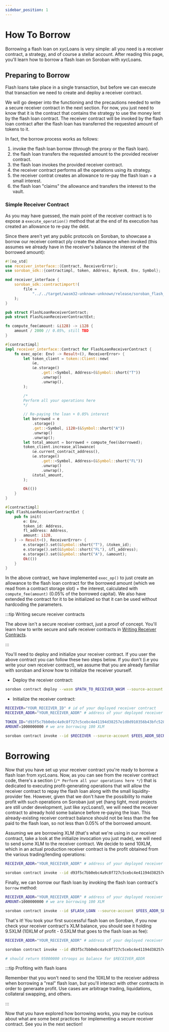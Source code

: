 ```yaml
---
sidebar_position: 1
---
```


# How To Borrow

Borrowing a flash loan on xycLoans is very simple: all you need is a receiver contract, a strategy, and of course a stellar account. After reading this page, you'll learn how to borrow a flash loan on Soroban with xycLoans.

## Preparing to Borrow
Flash loans take place in a single transaction, but before we can execute that transaction we need to create and deploy a receiver contract.

We will go deeper into the functioning and the precautions needed to write a secure receiver contract in the next section. For now, you just need to know that it is the contract that contains the strategy to use the money lent by the flash loan contract. The receiver contract will be invoked by the flash loan contract after the flash loan has transferred the requested amount of tokens to it.

In fact, the borrow process works as follows:
1. invoke the flash loan borrow (through the proxy or the flash loan).
2. the flash loan transfers the requested amount to the provided receiver contract.
3. the flash loan invokes the provided receiver contract.
4. the receiver contract performs all the operations using its strategy.
5. the receiver contrat creates an allowance to re-pay the flash loan + a small interest.
6. the flash loan "claims" the allowance and transfers the interest to the vault.

### Simple Receiver Contract
As you may have guessed, the main point of the receiver contract is to expose a `execute_operation()` method that at the end of its execution has created an allowance to re-pay the debt.

Since there aren't yet any public protocols on Soroban, to showcase a borrow our receiver contract ply create the allowance when invoked (this assumes we already have in the receiver's balance the interest of the borrowed amount):

```rust
#![no_std]
use receiver_interface::{Contract, ReceiverError};
use soroban_sdk::{contractimpl, token, Address, BytesN, Env, Symbol};

mod receiver_interface {
    soroban_sdk::contractimport!(
        file =
            "../../target/wasm32-unknown-unknown/release/soroban_flash_loan_receiver_standard.wasm"
    );
}

pub struct FlashLoanReceiverContract;
pub struct FlashLoanReceiverContractExt;

fn compute_fee(amount: &i128) -> i128 {
    amount / 2000 // 0.05%, still TBD
}

#[contractimpl]
impl receiver_interface::Contract for FlashLoanReceiverContract {
    fn exec_op(e: Env) -> Result<(), ReceiverError> {
        let token_client = token::Client::new(
            &e,
            &e.storage()
                .get::<Symbol, Address>(&Symbol::short("T"))
                .unwrap()
                .unwrap(),
        );

        /*
        Perform all your operations here
        */

        // Re-paying the loan + 0.05% interest
        let borrowed = e
            .storage()
            .get::<Symbol, i128>(&Symbol::short("A"))
            .unwrap()
            .unwrap();
        let total_amount = borrowed + compute_fee(&borrowed);
        token_client.increase_allowance(
            &e.current_contract_address(),
            &e.storage()
                .get::<Symbol, Address>(&Symbol::short("FL"))
                .unwrap()
                .unwrap(),
            &total_amount,
        );

        Ok(())
    }
}

#[contractimpl]
impl FlashLoanReceiverContractExt {
    pub fn init(
        e: Env,
        token_id: Address,
        fl_address: Address,
        amount: i128,
    ) -> Result<(), ReceiverError> {
        e.storage().set(&Symbol::short("T"), &token_id);
        e.storage().set(&Symbol::short("FL"), &fl_address);
        e.storage().set(&Symbol::short("A"), &amount);
        Ok(())
    }
}
```

In the above contract, we have implemented `exec_op()` to just create an allowance to the flash loan contract for the borrowed amount (which we read from a contract storage slot) + the interest, calculated with `compute_fee(amount)` (0.05% of the borrowed capital). We also have extended the contract for it to be initialized so that it can be used without hardcoding the parameters. 

:::tip Writing secure receiver contracts

The above isn't a secure receiver contract, just a proof of concept. You'll learn how to write secure and safe receiver contracts in [Writing Receiver Contracts](#). 

:::

You'll need to deploy and initialize your receiver contract. If you user the above contract you can follow these two steps below. If you don't (i.e you write your own receiver contract), we assume that you are already familiar with soroban and know how to initialize the receiver yourself. 
- Deploy the receiver contract: 
```bash
soroban contract deploy --wasm $PATH_TO_RECEIVER_WASM --source-account $SECRET_KEY --rpc-url https://rpc-futurenet.stellar.org:443/soroban/rpc --network-passphrase 'Test SDF Future Network ; October 2022'
```

- Initialize the receiver contract: 
```bash
RECEIVER="YOUR_RECEIVER_ID" # id of your deployed receiver contract
RECEIVER_ADDR="YOUR_RECEIVER_ADDR" # address of your deployed receiver contract (you can obtain it from the id at https://strkey-encode.xycloo.com/)

TOKEN_ID="d93f5c7bb0ebc4a9c8f727c5cebc4e41194d38257e1d0d910356b43bfc528813" # token to borrow, in our case XLM
AMOUNT=1000000000 # we are borrowing 100 XLM

soroban contract invoke --id $RECEIVER --source-account $FEES_ADDR_SECRET --rpc-url --rpc-url https://rpc-futurenet.stellar.org:443/soroban/rpc --network-passphrase 'Test SDF Future Network ; October 2022' -- init --token_id $TOKEN_ID --fl_address "$FLASH_LOAN_ADDR" --amount $AMOUNT
```

# Borrowing

Now that you have set up your receiver contract you're ready to borrow a flash loan from xycLoans. Now, as you can see from the receiver contract code, there's a section (`/* Perform all your operations here */`) that is dedicated to executing profit-generating operations that will allow the receiver contract to repay the flash loan along with the small liquidity-provider fee. However, given that we don't have the possibility to make profit with such operations on Soroban just yet (hang tight, most projects are still under development, just like xycLoans!), we will need the receiver contract to already hold some balance before re-paying the loan. This already-existing receiver contract balance should not be less than the fee paid to the flash loan, so not less than 0.05% of the borrowed amount. 

Assuming we are borrowing XLM (that's what we're using in our receiver contract, take a look at the initialize invocation you just made), we will need to send some XLM to the receiver contract. We decide to send 10XLM, which in an actual production receiver contract is the profit obtained from the various trading/lending operations:

```bash
RECEIVER_ADDR="YOUR_RECEIVER_ADDR" # address of your deployed receiver contract (you can obtain it from the id at https://strkey-encode.xycloo.com/)

soroban contract invoke --id d93f5c7bb0ebc4a9c8f727c5cebc4e41194d38257e1d0d910356b43bfc528813 --source-account $SECRET_KEY --rpc-url https://future.stellar.kai.run:443/soroban/rpc --network-passphrase 'Test SDF Future Network ; October 2022' -- xfer --from "$PUBLIC_KEY" --to "$RECEIVER_ADDR" --amount 100000000 # 10 XLM
```

Finally, we can borrow our flash loan by invoking the flash loan contract's `borrow` method:

```bash
RECEIVER_ADDR="YOUR_RECEIVER_ADDR" # address of your deployed receiver contract (you can obtain it from the id at https://strkey-encode.xycloo.com/)
AMOUNT=1000000000 # we are borrowing 100 XLM

soroban contract invoke --id $FLASH_LOAN --source-account $FEES_ADDR_SECRET --rpc-url https://future.stellar.kai.run:443/soroban/rpc --network-passphrase 'Test SDF Future Network ; October 2022' -- borrow --receiver_id "$RECEIVER_ADDR" --amount $AMOUNT
```

That's it! You took your first successful flash loan on Soroban, if you now check your receiver contract's XLM balance, you should see it holding 9.5XLM (10XLM of profit - 0.5XLM that goes to the flash loan as fee):

```bash
RECEIVER_ADDR="YOUR_RECEIVER_ADDR" # address of your deployed receiver contract (you can obtain it from the id at https://strkey-encode.xycloo.com/)

soroban contract invoke --id d93f5c7bb0ebc4a9c8f727c5cebc4e41194d38257e1d0d910356b43bfc528813 --source-account $SECRET_KEY --rpc-url https://future.stellar.kai.run:443/soroban/rpc --network-passphrase 'Test SDF Future Network ; October 2022' -- balance --id "$RECEIVER_ADDR"

# should return 95000000 stroops as balance for $RECEIVER_ADDR
```

:::tip Profiting with flash loans

Remember that you won't need to send the 10XLM to the receiver address when borrowing a "real" flash loan, but you'll interact with other contracts in order to generaate profit. Use cases are arbitrage trading, liquidations, collateral swapping, and others.

:::

Now that you have explored how borrowing works, you may be curious about what are some best practices for implementing a secure receiver contract. See you in the next section!
